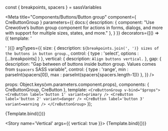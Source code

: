 const { breakpoints, spacers } = sassVariables

<Meta title="Components/Buttons/Button group" component={ CreButtonGroup }
  parameters={{
    docs:{
      description: {
        component: "Use Crewotive’s button group component for actions in forms, dialogs, and more with support for multiple sizes, states, and more."
      },
    }
  }}
  decorators={[() => ({ template: '<div class="d-flex justify-content-center"><story/></div>' })]}
  argTypes={{
    size: {
      description: `${breakpoints.join(', ')} sizes of the buttons in button group.`,
      control: { type : 'select', options : [...breakpoints] }
    },
    vertical: {
      description: `Align buttons vertical.`
    },
    gap: {
      description: "Gap between of buttons inside button group. Values comes from `$spacers` SASS variable",
      control: { type : 'range', min : parseInt(spacers[0]), max : parseInt(spacers[spacers.length-1])}
    },
  }}
  />

  props: Object.keys(vm.parameters.component.props),
  components: { CreButtonGroup, CreButton },
  template: `
    <CreButtonGroup v-bind="$props">
      <CreButton label='button 1' variant=primary />
      <CreButton label='button 2' variant=danger />
      <CreButton label='button 3' variant=warning />
    </CreButtonGroup>
  `
});

<div className="d-none">

  <Story
    name='Button Group' >
    {Template.bind({})}
  </Story>

  <Story
    name='Vertical'
    args={{
      vertical: true
    }}>
    {Template.bind({})}
  </Story>

</div>

<Title/>
<SubTitle/>
<Description/>

<div className="row">
  <div className="col">
    <Primary/>
  </div>
  <div className="col">
    <ArgsTable story="Button Group" />
  </div>
</div>

<!-- ### SASS
#### Variables
```
``` -->


<Stories/>
